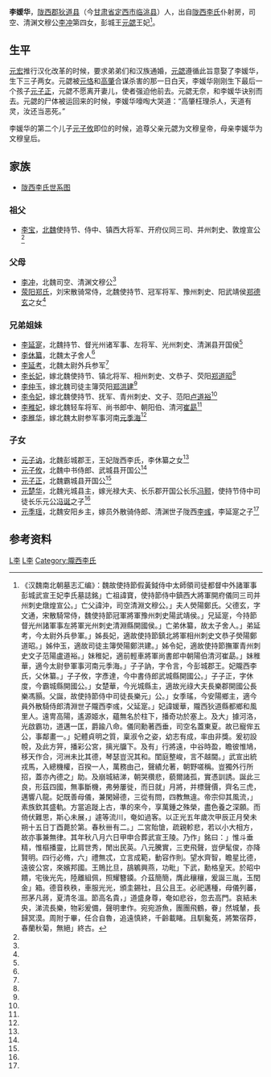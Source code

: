 '''李媛华'''{{BD|483年||524年|1月22日|catIdx=Li,李}}，[[陇西郡|陇西郡]][[狄道县|狄道县]]（今[[甘肃省|甘肃省]][[定西市|定西市]][[临洮县|临洮县]]）人，出自[[陇西李氏|陇西李氏]]仆射房，司空、清渊文穆公[[李冲_(北魏)|李冲]]第四女，彭城王[[元勰|元勰]]王妃<ref name=autogenerated1>《汉魏南北朝墓志汇编》：魏故使持節假黃鉞侍中太師領司徒都督中外諸軍事彭城武宣王妃李氏墓誌銘」亡祖諱寶，使持節侍中鎮西大將軍開府儀同三司并州刺史燉煌宣公。」亡父諱沖，司空清淵文穆公。」夫人熒陽鄭氏。父德玄，字文通，宋散騎常侍，魏使持節冠軍將軍豫州刺史陽武靖侯。」兄延寔，今持節督光州諸軍事左將軍光州刺史清淵縣開國侯。」亡弟休纂，故太子舍人。」弟延考，今太尉外兵參軍。」姊長妃，適故使持節鎮北將軍相州刺史文恭子熒陽鄭道昭。」姊仲玉，適故司徒主簿熒陽鄭洪建。」姊令妃，適故使持節撫軍青州刺史文子范陽盧道裕。」妹稚妃，適前輕車將軍尚書郎中朝陽伯清河崔勗。」妹稚華，適今太尉參軍事河南元季海。」子子訥，字令言，今彭城郡王。妃隴西李氏，父休纂。」子子攸，字彥達，今中書侍郎武城縣開國公。」子子正，字休度，今霸城縣開國公。」女楚華，今光城縣主，適故光祿大夫長樂郡開國公長樂馮顥。父誕，故使持節侍中司徒長樂元」公。」女季瑤，今安陽鄉主，適今員外散騎侍郎清淵世子隴西李彧，父延寔。」妃諱媛華，隴西狄道縣都鄉和風里人。遠冑高陽，遙源姬水，蘊無名於柱下，播奇功於塞上。及大」據河洛，光啟霸功，道邁一匡，爵踰八命。儀同勳著西垂，司空名蓋東夏。故已寵侔五公，事鄰畫一。」妃體貞明之質，稟淑令之姿，幼志有成，率由非獎。爰初設帨，及此方笄，播彩公宮，摛光牖下。及有」行將遠，中谷時盈，瞻彼惟鳩，移天作合，河洲未比其德，琴瑟豈況其和。閨庭整峻，言不越閫。」武宣出統戎馬，入總機權，百揆一人，萬務由己，聲績允著，朝野嗟稱。豈獨外行所招，蓋亦內德之」助。及崩城結涕，朝哭欑悲，藐爾諸孤，實憑訓誘。誕此三良，形茲四國，無事斷機，弗勞屢徙，而日就」月將，并標聲價，齊名三虎，邁響八龍。妃既善母儀，兼閑婦德，三從有問，四教無違。帝宗仰其風流，」素族欽其盛軌。方當追蹝上古，準的來今，享萬鍾之殊榮，盡色養之深願。而倚伏難思，斯心未展，」遽等流川，奄如過客。以正光五年歲次甲辰正月癸未朔十五日丁酉薨於第。春秋卌有二。」二宮貽愴，疏親軫悲，若以小大相方，故亦事兼無律。其年秋八月六日甲申合葬武宣王陵。乃作」銘曰：」惟斗垂精，惟樞播靈，比肩世秀，閒出民英。八元騰實，三吏飛聲，豈伊髦俊，亦降賢明。四行必脩，六」禮無忒，立言成範，動容作則。望水齊智，瞻星比德，遠彼公宮，來嬪邦國。王鵙比旦，鴶鵴興燕，功毗」下武，勳格皇天。於昭中饋，宅後光先，陸離組佩，照耀簪䥖。介茲簡簡，膺此穰穰，爰誕三胤，玉閏金」箱。德音秩秩，車服光光，頒圭錫社，且公且王。必祀邁種，母儀列蕃，邢茅凡蔣，夏清冬溫。節高名貴，」道盛身尊，奄如悲谷，忽去高門。哀結未央，涕流長樂，物彩爰備，聲明聿作。宛宛游魚，團團飛鶴，眷」然城輦，長歸冥漠。周附于畢，任合自魯，追遠慎終，千齡載睹。且馴毚菟，將繁宿莽，春蘭秋菊，無絕」終古。</ref>。

==生平==
[[元宏|元宏]]推行汉化改革的时候，要求弟弟们和汉族通婚，[[元勰|元勰]]遵循此旨意娶了李媛华，生下三子两女。元勰被[[元恪|元恪]]和[[高肇|高肇]]合谋杀害的那一日白天，李媛华刚刚生下最后一个孩子[[元子正|元子正]]，元勰不愿离开妻儿，使者强迫他前去。元勰无奈，和李媛华诀别而去。元勰的尸体被运回来的时候，李媛华嚎啕大哭道：“高肇枉理杀人，天道有灵，汝还当恶死。”

李媛华的第二个儿子[[元子攸|元子攸]]即位的时候，追尊父亲元勰为文穆皇帝，母亲李媛华为文穆皇后。

==家族==
*[[陇西李氏世系图|陇西李氏世系图]]

===祖父===
*[[李宝_(敦煌公)|李宝]]，[[北魏|北魏]]使持节、侍中、镇西大将军、开府仪同三司、并州刺史、敦煌宣公<ref name=autogenerated1 />

===父母===
*[[李冲_(北魏)|李冲]]，北魏司空、清渊文穆公<ref name=autogenerated1 />
*[[荥阳郑氏|荥阳郑氏]]，刘宋散骑常侍，北魏使持节、冠军将军、豫州刺史、阳武靖侯[[郑德玄|郑德玄]]之女<ref name=autogenerated1 />

===兄弟姐妹===
*[[李延寔|李延寔]]，北魏持节、督光州诸军事、左将军、光州刺史、清渊县开国侯<ref name=autogenerated1 />
*[[李休纂|李休纂]]，北魏太子舍人<ref name=autogenerated1 />
*[[李延考|李延考]]，北魏太尉外兵参军<ref name=autogenerated1 />
*[[李长妃|李长妃]]，嫁北魏使持节、镇北将军、相州刺史、文恭子、荧阳[[郑道昭|郑道昭]]<ref name=autogenerated1 />
*[[李仲玉|李仲玉]]，嫁北魏司徒主簿荧阳[[郑洪建|郑洪建]]<ref name=autogenerated1 />
*[[李令妃|李令妃]]，嫁北魏使持节、抚军、青州刺史、文子、范阳[[卢道裕|卢道裕]]<ref name=autogenerated1 />
*[[李稚妃|李稚妃]]，嫁北魏轻车将军、尚书郎中、朝阳伯、清河[[崔勗|崔勗]]<ref name=autogenerated1 />
*[[李稚华|李稚华]]，嫁北魏太尉参军事河南[[元季海|元季海]]<ref name=autogenerated1 />

===子女===
*[[元子讷|元子讷]]，北魏彭城郡王，王妃陇西李氏，李休纂之女<ref name=autogenerated1 />
*[[元子攸|元子攸]]，北魏中书侍郎、武城县开国公<ref name=autogenerated1 />
*[[元子正|元子正]]，北魏霸城县开国公<ref name=autogenerated1 />
*[[元楚华|元楚华]]，北魏光城县主，嫁光禄大夫、长乐郡开国公长乐[[冯颢_(北魏)|冯颢]]，使持节侍中司徒长乐元公[[冯诞|冯诞]]之子<ref name=autogenerated1 />
*[[元季瑶|元季瑶]]，北魏安阳乡主，嫁员外散骑侍郎、清渊世子陇西[[李彧|李彧]]，李延寔之子<ref name=autogenerated1 />

==参考资料==
{{reflist}}
{{北魏皇后}}

[[Category:北魏王妃|L李]]
[[Category:北魏追封皇后|L李]]
[[Category:隴西李氏|Category:隴西李氏]]